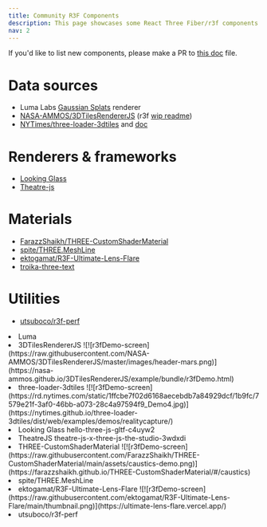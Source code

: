 ```yaml
---
title: Community R3F Components
description: This page showcases some React Three Fiber/r3f components that have not been merged to a pmndrs project or drei. 
nav: 2
---
```


If you'd like to list new components, please make a PR to [this doc](https://github.com/pmndrs/react-three-fiber/tree/master/docs/getting-started) file. 

# Data sources
 - Luma Labs [Gaussian Splats](https://cdn-luma.com/public/lumalabs.ai/luma-web-library/0.2/fefe154/index.html#react-three-fiber) renderer
 - [NASA-AMMOS/3DTilesRendererJS](https://github.com/NASA-AMMOS/3DTilesRendererJS/) (r3f [wip readme](https://github.com/NASA-AMMOS/3DTilesRendererJS/tree/r3f-dev/src/r3f/README.md))
 - [NYTimes/three-loader-3dtiles](https://github.com/nytimes/three-loader-3dtiles/blob/dev/examples/r3f/src/index.tsx) and [doc](https://nytimes.github.io/three-loader-3dtiles/)

# Renderers & frameworks
 - [Looking Glass](https://docs.lookingglassfactory.com/developer-tools/webxr/react-three-fiber) 
 - [Theatre-js](https://github.com/theatre-js/theatre)

# Materials
 - [FarazzShaikh/THREE-CustomShaderMaterial](https://github.com/FarazzShaikh/THREE-CustomShaderMaterial)
 - [spite/THREE.MeshLine](https://github.com/spite/THREE.MeshLine)
 - [ektogamat/R3F-Ultimate-Lens-Flare](https://github.com/ektogamat/R3F-Ultimate-Lens-Flare)
 - [troika-three-text](https://github.com/protectwise/troika/tree/main/packages/troika-three-text)

# Utilities
 - [utsuboco/r3f-perf](https://github.com/utsuboco/r3f-perf)



<Grid cols={3}>
  <li>
    Luma
    <Codesandbox id="yf5zl9" />
  </li>
  <li>
    3DTilesRendererJS
    ![![r3fDemo-screen](https://raw.githubusercontent.com/NASA-AMMOS/3DTilesRendererJS/master/images/header-mars.png)](https://nasa-ammos.github.io/3DTilesRendererJS/example/bundle/r3fDemo.html)
  </li>
  <li>
  three-loader-3dtiles
    ![![r3fDemo-screen](https://rd.nytimes.com/static/1ffcbe7f02d6168aecebdb7a84929dcf/1b9fc/7579e21f-3af0-46bb-a073-28c4a97594f9_Demo4.jpg)](https://nytimes.github.io/three-loader-3dtiles/dist/web/examples/demos/realitycapture/)
  </li>
  <li>
    Looking Glass
    <Codesandbox id="kbf8k5" />
    hello-three-js-gltf-c4uyw2
  </li>
  <li>
    TheatreJS
    <Codesandbox id="6xfrsv" />
    theatre-js-x-three-js-the-studio-3wdxdi
  </li>
  <li>
    THREE-CustomShaderMaterial
    ![![r3fDemo-screen](https://raw.githubusercontent.com/FarazzShaikh/THREE-CustomShaderMaterial/main/assets/caustics-demo.png)](https://farazzshaikh.github.io/THREE-CustomShaderMaterial/#/caustics)
  </li>
  <li>
    spite/THREE.MeshLine
    <Codesandbox id="vl221" />
  </li>
  <li>
    ektogamat/R3F-Ultimate-Lens-Flare
    ![![r3fDemo-screen](https://raw.githubusercontent.com/ektogamat/R3F-Ultimate-Lens-Flare/main/thumbnail.png)](https://ultimate-lens-flare.vercel.app/)
  </li>
  <li>
    utsuboco/r3f-perf
    <Codesandbox id="tqz5kw" />
  </li>
</Grid>

